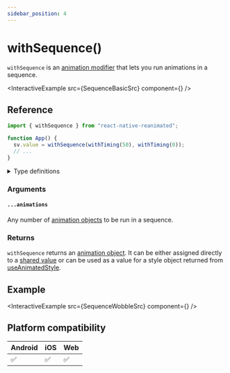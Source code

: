 ```yaml
---
sidebar_position: 4
---
```


# withSequence()

`withSequence` is an [animation modifier](/docs/fundamentals/glossary#animation-modifier) that lets you run animations in a sequence.


<InteractiveExample src={SequenceBasicSrc} component={<SequenceBasic />} />

## Reference

```javascript
import { withSequence } from "react-native-reanimated";

function App() {
  sv.value = withSequence(withTiming(50), withTiming(0));
  // ...
}
```

<details>
<summary>Type definitions</summary>

```typescript
type AnimatableValue = number | string | number[];

export function withSequence<T extends AnimatableValue>(
  ...animations: [T, ...T[]]
): T;
```

</details>

### Arguments

#### `...animations`

Any number of [animation objects](docs/fundamentals/glossary#animation-object) to be run in a sequence.

### Returns

`withSequence` returns an [animation object](/docs/fundamentals/glossary#animation-object). It can be either assigned directly to a [shared value](/docs/fundamentals/glossary#shared-value) or can be used as a value for a style object returned from [useAnimatedStyle](docs/core/useAnimatedStyle).

## Example


<InteractiveExample src={SequenceWobbleSrc} component={<SequenceWobble />} />

## Platform compatibility

<div class="compatibility">

| Android | iOS | Web |
| ------- | --- | --- |
| ✅      | ✅  | ✅  |

</div>
